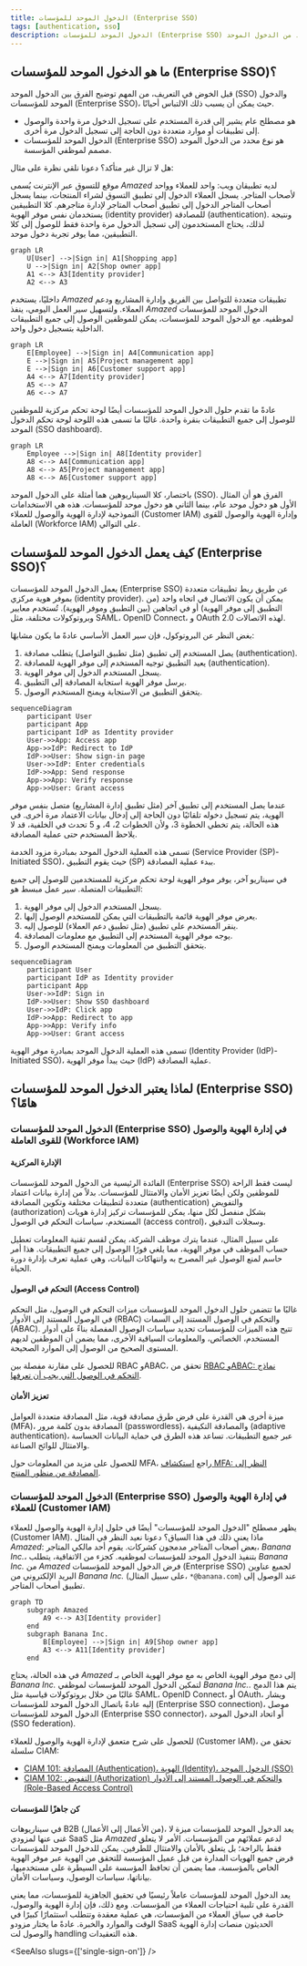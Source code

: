 ```yaml
---
title: الدخول الموحد للمؤسسات (Enterprise SSO)
tags: [authentication, sso]
description: الدخول الموحد للمؤسسات (Enterprise SSO) هو نوع محدد من الدخول الموحد (SSO) مصمم لموظفي المؤسسة.
---
```


## ما هو الدخول الموحد للمؤسسات (Enterprise SSO)؟

قبل الخوض في التعريف، من المهم توضيح الفرق بين الدخول الموحد (SSO) والدخول الموحد للمؤسسات (Enterprise SSO)، حيث يمكن أن يسبب ذلك الالتباس أحيانًا.

- <Ref slug="single-sign-on" /> هو مصطلح عام يشير إلى قدرة المستخدم على تسجيل الدخول مرة واحدة والوصول إلى تطبيقات أو موارد متعددة دون الحاجة إلى تسجيل الدخول مرة أخرى.
- الدخول الموحد للمؤسسات (Enterprise SSO) هو نوع محدد من الدخول الموحد مصمم لموظفي المؤسسة.

هل لا تزال غير متأكد؟ دعونا نلقي نظرة على مثال:

موقع للتسوق عبر الإنترنت يُسمى _Amazed_ لديه تطبيقان ويب: واحد للعملاء وواحد لأصحاب المتاجر. يسجل العملاء الدخول إلى تطبيق التسوق لشراء المنتجات، بينما يسجل أصحاب المتاجر الدخول إلى تطبيق أصحاب المتاجر لإدارة متاجرهم. كلا التطبيقين يستخدمان نفس موفر الهوية (identity provider) للمصادقة (authentication). ونتيجة لذلك، يحتاج المستخدمون إلى تسجيل الدخول مرة واحدة فقط للوصول إلى كلا التطبيقين، مما يوفر تجربة دخول موحد.

```mermaid
graph LR
    U[User] -->|Sign in| A1[Shopping app]
    U -->|Sign in| A2[Shop owner app]
    A1 <--> A3[Identity provider]
    A2 <--> A3
```

داخليًا، يستخدم _Amazed_ تطبيقات متعددة للتواصل بين الفريق وإدارة المشاريع ودعم العملاء. ولتسهيل سير العمل اليومي، ينفذ _Amazed_ الدخول الموحد للمؤسسات لموظفيه. مع الدخول الموحد للمؤسسات، يمكن للموظفين الوصول إلى جميع التطبيقات الداخلية بتسجيل دخول واحد.

```mermaid
graph LR
    E[Employee] -->|Sign in| A4[Communication app]
    E -->|Sign in| A5[Project management app]
    E -->|Sign in| A6[Customer support app]
    A4 <--> A7[Identity provider]
    A5 <--> A7
    A6 <--> A7
```

عادةً ما تقدم حلول الدخول الموحد للمؤسسات أيضًا لوحة تحكم مركزية للموظفين للوصول إلى جميع التطبيقات بنقرة واحدة. غالبًا ما تسمى هذه اللوحة لوحة تحكم الدخول الموحد (SSO dashboard).

```mermaid
graph LR
    Employee -->|Sign in| A8[Identity provider]
    A8 <--> A4[Communication app]
    A8 <--> A5[Project management app]
    A8 <--> A6[Customer support app]
```

باختصار، كلا السيناريوهين هما أمثلة على الدخول الموحد (SSO). الفرق هو أن المثال الأول هو دخول موحد عام، بينما الثاني هو دخول موحد للمؤسسات. هذه هي الاستخدامات النموذجية لإدارة الهوية والوصول للعملاء (Customer IAM) وإدارة الهوية والوصول للقوى العاملة (Workforce IAM) على التوالي.

## كيف يعمل الدخول الموحد للمؤسسات (Enterprise SSO)؟

يعمل الدخول الموحد للمؤسسات (Enterprise SSO) عن طريق ربط تطبيقات متعددة بموفر هوية مركزي (identity provider). يمكن أن يكون الاتصال في اتجاه واحد (من التطبيق إلى موفر الهوية) أو في اتجاهين (بين التطبيق وموفر الهوية). تُستخدم معايير وبروتوكولات مختلفة، مثل SAML، OpenID Connect، و OAuth 2.0 لهذه الاتصالات.

بغض النظر عن البروتوكول، فإن سير العمل الأساسي عادةً ما يكون مشابهًا:

1. يصل المستخدم إلى تطبيق (مثل تطبيق التواصل) يتطلب مصادقة (authentication).
2. يعيد التطبيق توجيه المستخدم إلى موفر الهوية للمصادقة (authentication).
3. يسجل المستخدم الدخول إلى موفر الهوية.
4. يرسل موفر الهوية استجابة المصادقة إلى التطبيق.
5. يتحقق التطبيق من الاستجابة ويمنح المستخدم الوصول.

```mermaid
sequenceDiagram
    participant User
    participant App
    participant IdP as Identity provider
    User->>App: Access app
    App->>IdP: Redirect to IdP
    IdP->>User: Show sign-in page
    User->>IdP: Enter credentials
    IdP->>App: Send response
    App->>App: Verify response
    App->>User: Grant access
```

عندما يصل المستخدم إلى تطبيق آخر (مثل تطبيق إدارة المشاريع) متصل بنفس موفر الهوية، يتم تسجيل دخوله تلقائيًا دون الحاجة إلى إدخال بيانات الاعتماد مرة أخرى. في هذه الحالة، يتم تخطي الخطوة 3، ولأن الخطوات 2، 4، و 5 تحدث في الخلفية، قد لا يلاحظ المستخدم حتى عملية المصادقة.

تسمى هذه العملية الدخول الموحد بمبادرة مزود الخدمة (Service Provider (SP)-Initiated SSO)، حيث يقوم التطبيق (SP) ببدء عملية المصادقة.

في سيناريو آخر، يوفر موفر الهوية لوحة تحكم مركزية للمستخدمين للوصول إلى جميع التطبيقات المتصلة. سير عمل مبسط هو:

1. يسجل المستخدم الدخول إلى موفر الهوية.
2. يعرض موفر الهوية قائمة بالتطبيقات التي يمكن للمستخدم الوصول إليها.
3. ينقر المستخدم على تطبيق (مثل تطبيق دعم العملاء) للوصول إليه.
4. يوجه موفر الهوية المستخدم إلى التطبيق مع معلومات المصادقة.
5. يتحقق التطبيق من المعلومات ويمنح المستخدم الوصول.

```mermaid
sequenceDiagram
    participant User
    participant IdP as Identity provider
    participant App
    User->>IdP: Sign in
    IdP->>User: Show SSO dashboard
    User->>IdP: Click app
    IdP->>App: Redirect to app
    App->>App: Verify info
    App->>User: Grant access
```

تسمى هذه العملية الدخول الموحد بمبادرة موفر الهوية (Identity Provider (IdP)-Initiated SSO)، حيث يبدأ موفر الهوية (IdP) عملية المصادقة.

## لماذا يعتبر الدخول الموحد للمؤسسات (Enterprise SSO) هامًا؟

### الدخول الموحد للمؤسسات (Enterprise SSO) في إدارة الهوية والوصول للقوى العاملة (Workforce IAM)

#### الإدارة المركزية

الفائدة الرئيسية من الدخول الموحد للمؤسسات (Enterprise SSO) ليست فقط الراحة للموظفين ولكن أيضًا تعزيز الأمان والامتثال للمؤسسات. بدلاً من إدارة بيانات اعتماد متعددة لتطبيقات مختلفة وتكوين المصادقة (authentication) والتفويض (authorization) بشكل منفصل لكل منها، يمكن للمؤسسات تركيز إدارة هويات المستخدم، سياسات التحكم في الوصول (access control)، وسجلات التدقيق.

على سبيل المثال، عندما يترك موظف الشركة، يمكن لقسم تقنية المعلومات تعطيل حساب الموظف في موفر الهوية، مما يلغي فورًا الوصول إلى جميع التطبيقات. هذا أمر حاسم لمنع الوصول غير المصرح به وانتهاكات البيانات، وهي عملية تعرف بإدارة دورة الحياة.

#### التحكم في الوصول (Access Control)

غالبًا ما تتضمن حلول الدخول الموحد للمؤسسات ميزات التحكم في الوصول، مثل التحكم في الوصول المستند إلى الأدوار (RBAC) والتحكم في الوصول المستند إلى السمات (ABAC). تتيح هذه الميزات للمؤسسات تحديد سياسات الوصول المفصلة بناءً على أدوار المستخدم، الخصائص، والمعلومات السياقية الأخرى، مما يضمن أن الموظفين لديهم المستوى الصحيح من الوصول إلى الموارد الصحيحة.

للحصول على مقارنة مفصلة بين RBAC وABAC، تحقق من [RBAC وABAC: نماذج التحكم في الوصول التي يجب أن تعرفها](https://blog.logto.io/rbac-and-abac).

#### تعزيز الأمان

ميزة أخرى هي القدرة على فرض طرق مصادقة قوية، مثل المصادقة متعددة العوامل (MFA)، المصادقة بدون كلمة مرور (passwordless)، والمصادقة التكيفية (adaptive authentication)، عبر جميع التطبيقات. تساعد هذه الطرق في حماية البيانات الحساسة والامتثال للوائح الصناعة.

للحصول على مزيد من المعلومات حول MFA، راجع [استكشاف MFA: النظر إلى المصادقة من منظور المنتج](https://blog.logto.io/elaborate-mfa).

### الدخول الموحد للمؤسسات (Enterprise SSO) في إدارة الهوية والوصول للعملاء (Customer IAM)

يظهر مصطلح "الدخول الموحد للمؤسسات" أيضًا في حلول إدارة الهوية والوصول للعملاء (Customer IAM). ماذا يعني ذلك في هذا السياق؟ دعونا نعيد النظر في المثال _Amazed_: بعض أصحاب المتاجر مدمجون كشركات. يقوم أحد مالكي المتاجر، _Banana Inc._، بتنفيذ الدخول الموحد للمؤسسات لموظفيه. كجزء من الاتفاقية، يتطلب _Banana Inc._ من _Amazed_ فرض الدخول الموحد للمؤسسات (Enterprise SSO) لجميع عناوين البريد الإلكتروني من _Banana Inc._ (على سبيل المثال، `*@banana.com`) عند الوصول إلى تطبيق أصحاب المتاجر.

```mermaid
graph TD
    subgraph Amazed
        A9 <--> A3[Identity provider]
    end
    subgraph Banana Inc.
        B[Employee] -->|Sign in| A9[Shop owner app]
        A3 <--> A11[Identity provider]
    end
```

في هذه الحالة، يحتاج _Amazed_ إلى دمج موفر الهوية الخاص به مع موفر الهوية الخاص بـ _Banana Inc._ لتمكين الدخول الموحد للمؤسسات لموظفي _Banana Inc._. يتم هذا الدمج غالبًا من خلال بروتوكولات قياسية مثل SAML، OpenID Connect، أو OAuth، ويشار إليه عادةً باتصال الدخول الموحد للمؤسسات (Enterprise SSO connection)، موصل الدخول الموحد للمؤسسات (Enterprise SSO connector)، أو اتحاد الدخول الموحد (SSO federation).

للحصول على شرح متعمق لإدارة الهوية والوصول للعملاء (Customer IAM)، تحقق من سلسلة CIAM:

- [CIAM 101: المصادقة (Authentication)، الهوية (Identity)، الدخول الموحد (SSO)](https://blog.logto.io/ciam-101-intro-authn-sso)
- [CIAM 102: التفويض (Authorization) والتحكم في الوصول المستند إلى الأدوار (Role-Based Access Control)](https://blog.logto.io/ciam-102-authz-and-rbac)

#### كن جاهزًا للمؤسسات

في سيناريوهات B2B (من الأعمال إلى الأعمال)، يعد الدخول الموحد للمؤسسات ميزة لا غنى عنها لمزودي SaaS مثل _Amazed_ لدعم عملائهم من المؤسسات. الأمر لا يتعلق فقط بالراحة؛ بل يتعلق بالأمان والامتثال للطرفين. يمكن للدخول الموحد للمؤسسات فرض جميع الهويات المدارة من قبل عميل المؤسسة للتحقق من الهوية عبر موفر الهوية الخاص بالمؤسسة، مما يضمن أن تحافظ المؤسسة على السيطرة على مستخدميها، بياناتها، سياسات الوصول، وسياسات الأمان.

يعد الدخول الموحد للمؤسسات عاملاً رئيسيًا في تحقيق الجاهزية للمؤسسات، مما يعني القدرة على تلبية احتياجات العملاء من المؤسسات. ومع ذلك، فإن إدارة الهوية والوصول، خاصة في سياق العملاء من المؤسسات، هي عملية معقدة وتتطلب استثمارًا كبيرًا في الوقت والموارد والخبرة. عادةً ما يختار مزودو SaaS الحديثون منصات إدارة الهوية والوصول لت handling هذه التعقيدات. 

<SeeAlso slugs={['single-sign-on']} />